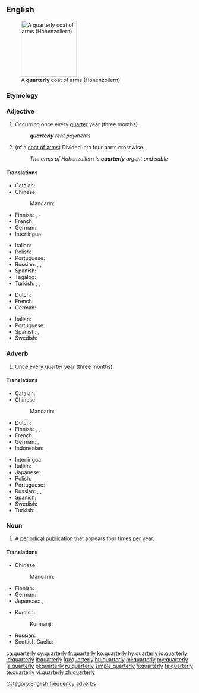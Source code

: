 ==English==
[[File:Hohenzollern Haus Wappen.svg|thumb|150px|A '''quarterly''' coat of arms (Hohenzollern)]]

===Etymology===
{{suffix|quarter|ly|lang=en}}

===Adjective===
{{en-adj|-}}
# Occurring once every [[quarter]] year (three months).
#: '''''quarterly''' rent payments''
# {{lb|en|heraldry}} (of a [[coat of arms]]) Divided into four parts crosswise.
#: ''The arms of Hohenzollern is '''quarterly''' argent and sable''

====Translations====
{{trans-top|occurring once every quarter year}}
* Catalan: {{t|ca|trimestral}}
* Chinese:
*: Mandarin: {{t+|cmn|每季|tr=měijì de|alt=每季的|sc=Hani}}
* Finnish: {{t+|fi|neljännesvuosittainen}}, {{t+|fi|neljännesvuosi}}-
* French: {{t+|fr|trimestriel}}
* German: {{t+|de|vierteljährlich}}
* Interlingua: {{t|ia|trimestral}}
{{trans-mid}}
* Italian: {{t|it|trimestrale}}
* Polish: {{t+|pl|kwartalny}}
* Portuguese: {{t+|pt|trimestral|m|f}}
* Russian: {{t+|ru|кварта́льный}}, {{t+|ru|ежекварта́льный}}, {{t+|ru|трёхме́сячный|tr=trjoxmésjačnyj}}
* Spanish: {{t+|es|trimestral}}
* Tagalog: {{t|tl|tatluhang-buwanan}}
* Turkish: {{t|tr|trimestıral|alt=trimestırâl}}, {{t|tr|çeyrekyıllık}}, {{t|tr|üçaylık}}
{{trans-bottom}}

{{trans-top|divided into four parts crosswise}}
* Dutch: {{t+|nl|gevierendeeld}}
* French: {{t+|fr|écartelé}}
* German: {{t+|de|Vierung}}
{{trans-mid}}
* Italian: {{t+|it|inquartato}}
* Portuguese: {{t|pt|esquartelado}}
* Spanish: {{t+|es|acuartelado}}, {{t+|es|cuartelado}}
* Swedish: {{t+|sv|kvadrerad}}
{{trans-bottom}}

===Adverb===
{{en-adv|-}}

# Once every [[quarter]] year (three months).

====Translations====
{{trans-top|once every quarter year}}
* Catalan: {{t|ca|trimestralment}}
* Chinese:
*: Mandarin: {{t+|cmn|每季|tr=měijì de|alt=每季地|sc=Hani}}
* Dutch: {{t+|nl|driemaandelijks}}
* Finnish: {{t+|fi|neljännesvuosittain}}, {{t|fi|neljänneksittäin}}, {{t|fi|vuosineljänneksittäin}}
* French: {{t+|fr|trimestriellement}}
* German: {{t+|de|vierteljährlich}}, {{t+|de|quartalsweise}}
* Indonesian: {{t|id|[[per]] [[kuartal]]}}
{{trans-mid}}
* Interlingua: {{t|ia|trimestralmente}}
* Italian: {{t|it|trimestralmente}}
* Japanese: {{t|ja|四半期毎|tr=[[しはんきごと]], shihanki-goto|sc=Jpan}}
* Polish: {{t|pl|kwartalnie}}
* Portuguese: {{t|pt|trimestralmente}}
* Russian: {{t+|ru|покварта́льно}}, {{t+|ru|ежекварта́льно}}, {{t|ru|[[раз]] [[в]] [[три]] [[месяц|ме́сяца]]}}
* Spanish: {{t+|es|trimestralmente}}
* Swedish: {{t|sv|kvartalsvis}}
* Turkish: {{t|tr|üç ayda bir}}
{{trans-bottom}}

===Noun===
{{en-noun|quarterlies}}

# A [[periodical]] [[publication]] that appears four times per year.

====Translations====
{{trans-top|periodical publication}}
* Chinese:
*: Mandarin: {{t+|cmn|季刊|tr=jìkān|sc=Hani}}
* Finnish: {{t|fi|neljännesvuosijulkaisu}}
* German: {{t|de|Vierteljahresschrift|n}}
* Japanese: {{t+|ja|季刊|tr=きかん, kikan|sc=Jpan}}, {{t|ja|季刊誌|tr=きかんし, kikanshi|sc=Jpan}}
{{trans-mid}}
* Kurdish:
*: Kurmanji: {{t|kmr|kovara sêmehî|f}}
* Russian: {{t|ru|трёхме́сячник|m|tr=trjoxmésjačnik}}
* Scottish Gaelic: {{t|gd|ràitheachan|m}}
{{trans-bottom}}

[[Category:English frequency adverbs]]

[[ca:quarterly]]
[[cy:quarterly]]
[[fr:quarterly]]
[[ko:quarterly]]
[[hy:quarterly]]
[[io:quarterly]]
[[id:quarterly]]
[[it:quarterly]]
[[ku:quarterly]]
[[hu:quarterly]]
[[ml:quarterly]]
[[my:quarterly]]
[[ja:quarterly]]
[[pl:quarterly]]
[[ru:quarterly]]
[[simple:quarterly]]
[[fi:quarterly]]
[[ta:quarterly]]
[[te:quarterly]]
[[vi:quarterly]]
[[zh:quarterly]]